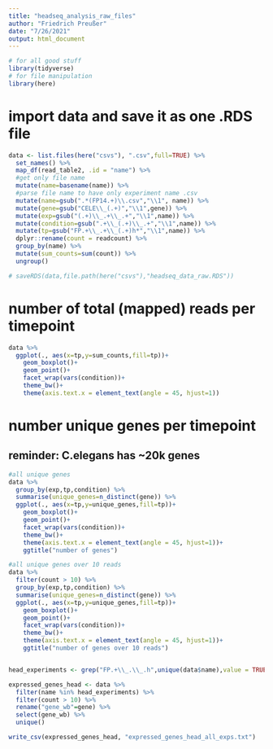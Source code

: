 ```yaml
---
title: "headseq_analysis_raw_files"
author: "Friedrich Preußer"
date: "7/26/2021"
output: html_document
---
```


```r
# for all good stuff
library(tidyverse)
# for file manipulation
library(here)

```

# import data and save it as one .RDS file
```r

data <- list.files(here("csvs"), ".csv",full=TRUE) %>%
  set_names() %>%
  map_df(read_table2, .id = "name") %>%
  #get only file name
  mutate(name=basename(name)) %>%
  #parse file name to have only experiment name .csv
  mutate(name=gsub(".*(FP14.+)\\.csv","\\1", name)) %>%
  mutate(gene=gsub("CELE\\_(.+)","\\1",gene)) %>%
  mutate(exp=gsub("(.+)\\_.+\\_.+","\\1",name)) %>%
  mutate(condition=gsub(".+\\_(.+)\\_.+","\\1",name)) %>%
  mutate(tp=gsub("FP.+\\_.+\\_(.+)h*","\\1",name)) %>%
  dplyr::rename(count = readcount) %>%
  group_by(name) %>%
  mutate(sum_counts=sum(count)) %>%
  ungroup()

# saveRDS(data,file.path(here("csvs"),"headseq_data_raw.RDS"))

```

# number of total (mapped) reads per timepoint

```r

data %>%
  ggplot(., aes(x=tp,y=sum_counts,fill=tp))+
    geom_boxplot()+
    geom_point()+
    facet_wrap(vars(condition))+
    theme_bw()+
    theme(axis.text.x = element_text(angle = 45, hjust=1))

```

# number unique genes per timepoint
## reminder: C.elegans has ~20k genes
```r
#all unique genes
data %>%
  group_by(exp,tp,condition) %>%
  summarise(unique_genes=n_distinct(gene)) %>%
  ggplot(., aes(x=tp,y=unique_genes,fill=tp))+
    geom_boxplot()+
    geom_point()+
    facet_wrap(vars(condition))+
    theme_bw()+
    theme(axis.text.x = element_text(angle = 45, hjust=1))+
    ggtitle("number of genes")

#all unique genes over 10 reads
data %>%
  filter(count > 10) %>%
  group_by(exp,tp,condition) %>%
  summarise(unique_genes=n_distinct(gene)) %>%
  ggplot(., aes(x=tp,y=unique_genes,fill=tp))+
    geom_boxplot()+
    geom_point()+
    facet_wrap(vars(condition))+
    theme_bw()+
    theme(axis.text.x = element_text(angle = 45, hjust=1))+
    ggtitle("number of genes over 10 reads")


head_experiments <- grep("FP.+\\_.\\_.h",unique(data$name),value = TRUE)

expressed_genes_head <- data %>%
  filter(name %in% head_experiments) %>%
  filter(count > 10) %>%
  rename("gene_wb"=gene) %>%
  select(gene_wb) %>%
  unique()

write_csv(expressed_genes_head, "expressed_genes_head_all_exps.txt")



```
